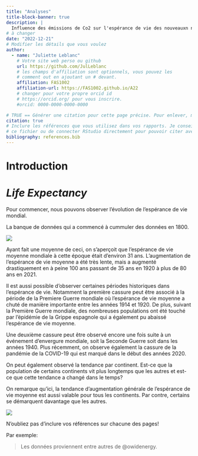 ```yaml
---
title: "Analyses"
title-block-banner: true
description: | 
  Influence des émissions de Co2 sur l'espérance de vie des nouveauxn nés.
# à changer
date: "2022-12-21"
# Modifier les détails que vous voulez
author:
  - name: "Juliette Leblanc"
    # Votre site web perso ou github
    url: https://github.com/JulLeblanc
    # les champs d'affiliation sont optionnels, vous pouvez les
    # comment out en ajoutant un # devant.
    affiliation: FAS1002
    affiliation-url: https://FAS1002.github.io/A22
    # changer pour votre propre orcid id
    # https://orcid.org/ pour vous inscrire.
    #orcid: 0000-0000-0000-0000

# TRUE == Générer une citation pour cette page précise. Pour enlever, mettre false.
citation: true
# Inclure les références que vous utilisez dans vos rapports. Je conseille Zotero pour construire
# ce fichier ou de connecter RStudio directement pour pouvoir citer avec @nom-de-reference.
bibliography: references.bib
---
```


# Introduction

# *Life Expectancy*

Pour commencer, nous pouvons observer l'évolution de l'espérance de vie mondial.

La banque de données qui a commencé à cummuler des données en 1800.

![](figures/graph_life_world.png)

Ayant fait une moyenne de ceci, on s'aperçoit que l'espérance de vie moyenne mondiale à cette époque était d'environ 31 ans. L'augmentation de l'espérance de vie moyenne a été très lente, mais a augmenté drastiquement en à peine 100 ans passant de 35 ans en 1920 à plus de 80 ans en 2021.

Il est aussi possible d'observer certaines périodes historiques dans l'espérance de vie. Notamment la première cassure peut être associé à la période de la Premiere Guerre mondiale où l'espérance de vie moyenne a chuté de manière importante entre les années 1914 et 1920. De plus, suivant la Première Guerre mondiale, des nombreuses populations ont été touché par l'épidémie de la Grippe espagnole qui a également pu abaissé l'espérance de vie moyenne.

Une deuxième cassure peut être observé encore une fois suite à un événement d'envergure mondiale, soit la Seconde Guerre soit dans les années 1940. Plus récemment, on observe également la cassure de la pandémie de la COVID-19 qui est marqué dans le début des années 2020.

On peut également observé la tendance par continent. Est-ce que la population de certains continents vit plus longtemps que les autres et est-ce que cette tendance a changé dans le temps? 

On remarque qu'ici, la tendance d'augmentation générale de l'espérance de vie moyenne est aussi valable pour tous les continents. Par contre, certains se démarquent davantage que les autres.

![](figures/graph_life_continent.png)





::: callout-important
N'oubliez pas d'inclure vos références sur chacune des pages!
:::

Par exemple:

> Les données proviennent entre autres de @owidenergy.
